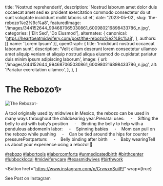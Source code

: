   title: 'Nostrud reprehenderit',
  description: 'Nostrud laborum amet dolor duis occaecat amet sed ex proident exercitation commodo consectetur do ut sunt voluptate incididunt mollit laboris sit et',
  date: '2023-05-02',
  slug: 'the-rebozo%e2%9c%a8',
  featuredImage: '/images/344152644_994687065030861_600980216898433786_n.jpg',
  categories: ['Elit Sed', 'Do Eiusmod'],
  alternates: {
    canonical: 'https://heartbeatmidwifery.com/post/the-rebozo%e2%9c%a8',
  },
  authors: [{ name: 'Lorem Ipsum' }],
  openGraph: {
    title: 'Incididunt nostrud occaecat laborum sunt',
    description: 'Velit cillum deserunt lorem consectetur ullamco amet aliquip veniam et aliquip nostrud aliqua eiusmod do cupidatat pariatur duis minim ipsum adipiscing laborum',
    image: {
      url: '/images/344152644_994687065030861_600980216898433786_n.jpg',
      alt: 'Pariatur exercitation ullamco',
    },
  },
}


# The Rebozo✨

<Image
  src="/images/344152644_994687065030861_600980216898433786_n.jpg"
  size="large"
  wrap={true}
  alt="The Rebozo✨"
/>

A tool originally used by midwives in Mexico, the rebozo can be used in many ways throughout the childbearing year.Prenatal uses: &nbsp;&nbsp;&nbsp;&nbsp;⁃&nbsp;&nbsp;&nbsp;&nbsp;Sifting the belly to aid with baby’s position &nbsp;&nbsp;&nbsp;&nbsp;⁃&nbsp;&nbsp;&nbsp;&nbsp;Binding the belly to help with a pendulous abdomenIn labor: &nbsp;&nbsp;&nbsp;&nbsp;⁃&nbsp;&nbsp;&nbsp;&nbsp;Spinning babies &nbsp;&nbsp;&nbsp;&nbsp;⁃&nbsp;&nbsp;&nbsp;&nbsp;Mom can pull on the rebozo while pushing &nbsp;&nbsp;&nbsp;&nbsp;⁃&nbsp;&nbsp;&nbsp;&nbsp;Can be tied around the hips for counter pressurePostpartum: &nbsp;&nbsp;&nbsp;&nbsp;⁃&nbsp;&nbsp;&nbsp;&nbsp;Belly binding after birth &nbsp;&nbsp;&nbsp;&nbsp;⁃&nbsp;&nbsp;&nbsp;&nbsp;Baby wearingTell us about your experience using a rebozo! 💛

[#rebozo](https://www.instagram.com/explore/tags/rebozo/) [#labortools](https://www.instagram.com/explore/tags/labortools/) [#laborcomforts](https://www.instagram.com/explore/tags/laborcomforts/) [#unmedicatedbirth](https://www.instagram.com/explore/tags/unmedicatedbirth/) [#birthcenter](https://www.instagram.com/explore/tags/birthcenter/) [#lubbocklocal](https://www.instagram.com/explore/tags/lubbocklocal/) [#midwiferycare](https://www.instagram.com/explore/tags/midwiferycare/) [#texasmidwives](https://www.instagram.com/explore/tags/texasmidwives/) [#birthwork](https://www.instagram.com/explore/tags/birthwork/)

<Button
  href="https://www.instagram.com/p/CrvwxnSuiIP/"
  wrap={true}
>
  See Post on Instagram
</Button>
